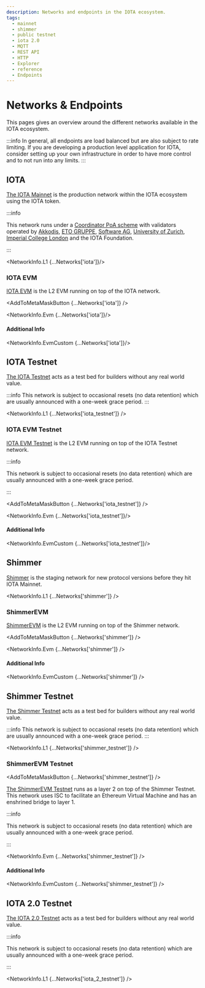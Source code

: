 ```yaml
---
description: Networks and endpoints in the IOTA ecosystem.
tags:
  - mainnet
  - shimmer
  - public testnet
  - iota 2.0
  - MQTT
  - REST API
  - HTTP
  - Explorer
  - reference
  - Endpoints
---
```



# Networks & Endpoints

This pages gives an overview around the different networks available in the IOTA ecosystem.

:::info
In general, all endpoints are load balanced but are also subject to rate limiting.
If you are developing a production level application for IOTA, consider setting up your own infrastructure in order to
have more control and to not run into any limits.
:::

## IOTA

[The IOTA Mainnet](https://explorer.iota.org/mainnet) is the production network within the IOTA ecosystem using the IOTA
token.

:::info

This network runs under a [Coordinator PoA scheme](/learn/protocols/coordinator/) with validators operated by [Akkodis](https://www.akkodis.com), [ETO GRUPPE](https://www.etogruppe.com/), [Software AG](https://softwareag.com/), [University of Zurich](https://www.uzh.ch/cmsssl/en.html), [Imperial College London](https://www.imperial.ac.uk) and the IOTA Foundation.

:::

<NetworkInfo.L1 {...Networks['iota']}/>

### IOTA EVM

[IOTA EVM](https://explorer.evm.iota.org) is the L2 EVM running on top of the IOTA network.

<AddToMetaMaskButton {...Networks['iota']} />

<NetworkInfo.Evm {...Networks['iota']}/>

#### Additional Info

<NetworkInfo.EvmCustom {...Networks['iota']}/>

## IOTA Testnet

[The IOTA Testnet](https://explorer.iota.org/iota-testnet) acts as a test bed for builders without any real world value.

:::info
This network is subject to occasional resets (no data retention) which are usually announced with a one-week grace period.
:::

<NetworkInfo.L1 {...Networks['iota_testnet']} />

### IOTA EVM Testnet

[IOTA EVM Testnet](https://explorer.evm.testnet.iotaledger.net) is the L2 EVM running on top of the IOTA Testnet network.

:::info

This network is subject to occasional resets (no data retention) which are usually announced with a one-week grace period.

:::

<AddToMetaMaskButton {...Networks['iota_testnet']} />

<NetworkInfo.Evm {...Networks['iota_testnet']}/>

#### Additional Info

<NetworkInfo.EvmCustom {...Networks['iota_testnet']}/>

## Shimmer

[Shimmer](https://explorer.iota.org/shimmer) is the staging network for new protocol versions before they hit IOTA
Mainnet.

<NetworkInfo.L1 {...Networks['shimmer']} />

### ShimmerEVM

[ShimmerEVM](https://explorer.evm.shimmer.network/) is the L2 EVM running on top of the Shimmer network.

<AddToMetaMaskButton {...Networks['shimmer']} />

<NetworkInfo.Evm {...Networks['shimmer']} />

#### Additional Info

<NetworkInfo.EvmCustom {...Networks['shimmer']} />

## Shimmer Testnet

[The Shimmer Testnet](https://explorer.shimmer.network/shimmer-testnet) acts as a test bed for builders without any real world value.

:::info
This network is subject to occasional resets (no data retention) which are usually announced with a one-week grace period.
:::

<NetworkInfo.L1 {...Networks['shimmer_testnet']} />

### ShimmerEVM Testnet

<AddToMetaMaskButton {...Networks['shimmer_testnet']} />

[The ShimmerEVM Testnet](https://explorer.evm.testnet.shimmer.network/) runs as a layer 2 on top
of the Shimmer Testnet. This network uses ISC to facilitate an Ethereum Virtual Machine and has an
enshrined bridge to layer 1.

:::info

This network is subject to occasional resets (no data retention) which are usually announced with a one-week grace period.

:::

<NetworkInfo.Evm {...Networks['shimmer_testnet']} />

#### Additional Info

<NetworkInfo.EvmCustom {...Networks['shimmer_testnet']} />


## IOTA 2.0 Testnet

[The IOTA 2.0 Testnet](https://explorer.iota.org/iota2-testnet) acts as a test bed for builders without any real world value.

:::info

This network is subject to occasional resets (no data retention) which are usually announced with a one-week grace period.

:::

<NetworkInfo.L1 {...Networks['iota_2_testnet']} />